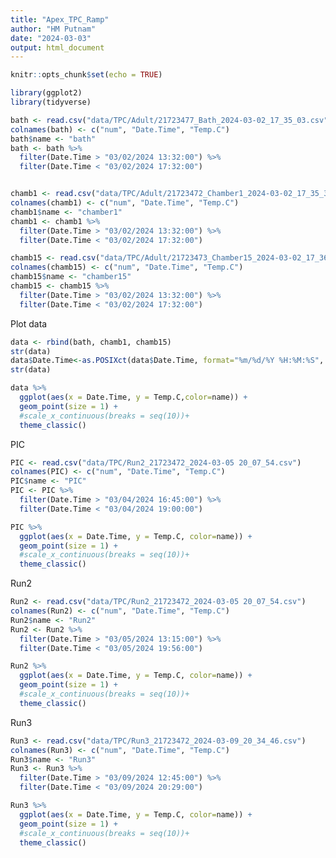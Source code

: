 ```yaml
---
title: "Apex_TPC_Ramp"
author: "HM Putnam"
date: "2024-03-03"
output: html_document
---
```


```r
knitr::opts_chunk$set(echo = TRUE)

library(ggplot2)
library(tidyverse)
```


```r
bath <- read.csv("data/TPC/Adult/21723477_Bath_2024-03-02_17_35_03.csv")
colnames(bath) <- c("num", "Date.Time", "Temp.C")
bath$name <- "bath"
bath <- bath %>%
  filter(Date.Time > "03/02/2024 13:32:00") %>%
  filter(Date.Time < "03/02/2024 17:32:00")


chamb1 <- read.csv("data/TPC/Adult/21723472_Chamber1_2024-03-02_17_35_38.csv")
colnames(chamb1) <- c("num", "Date.Time", "Temp.C")
chamb1$name <- "chamber1"
chamb1 <- chamb1 %>%
  filter(Date.Time > "03/02/2024 13:32:00") %>%
  filter(Date.Time < "03/02/2024 17:32:00")

chamb15 <- read.csv("data/TPC/Adult/21723473_Chamber15_2024-03-02_17_36_12.csv")
colnames(chamb15) <- c("num", "Date.Time", "Temp.C")
chamb15$name <- "chamber15"
chamb15 <- chamb15 %>%
  filter(Date.Time > "03/02/2024 13:32:00") %>%
  filter(Date.Time < "03/02/2024 17:32:00")

```

Plot data
```r
data <- rbind(bath, chamb1, chamb15)
str(data)
data$Date.Time<-as.POSIXct(data$Date.Time, format="%m/%d/%Y %H:%M:%S", tz="Pacific/Tahiti")
str(data)

data %>%
  ggplot(aes(x = Date.Time, y = Temp.C,color=name)) +
  geom_point(size = 1) +
  #scale_x_continuous(breaks = seq(10))+
  theme_classic()

```

PIC
```r
PIC <- read.csv("data/TPC/Run2_21723472_2024-03-05 20_07_54.csv")
colnames(PIC) <- c("num", "Date.Time", "Temp.C")
PIC$name <- "PIC"
PIC <- PIC %>%
  filter(Date.Time > "03/04/2024 16:45:00") %>%
  filter(Date.Time < "03/04/2024 19:00:00")

PIC %>%
  ggplot(aes(x = Date.Time, y = Temp.C, color=name)) +
  geom_point(size = 1) +
  #scale_x_continuous(breaks = seq(10))+
  theme_classic()
```

Run2
```r
Run2 <- read.csv("data/TPC/Run2_21723472_2024-03-05 20_07_54.csv")
colnames(Run2) <- c("num", "Date.Time", "Temp.C")
Run2$name <- "Run2"
Run2 <- Run2 %>%
  filter(Date.Time > "03/05/2024 13:15:00") %>%
  filter(Date.Time < "03/05/2024 19:56:00")

Run2 %>%
  ggplot(aes(x = Date.Time, y = Temp.C, color=name)) +
  geom_point(size = 1) +
  #scale_x_continuous(breaks = seq(10))+
  theme_classic()
```


Run3
```r
Run3 <- read.csv("data/TPC/Run3_21723472_2024-03-09_20_34_46.csv")
colnames(Run3) <- c("num", "Date.Time", "Temp.C")
Run3$name <- "Run3"
Run3 <- Run3 %>%
  filter(Date.Time > "03/09/2024 12:45:00") %>%
  filter(Date.Time < "03/09/2024 20:29:00")

Run3 %>%
  ggplot(aes(x = Date.Time, y = Temp.C, color=name)) +
  geom_point(size = 1) +
  #scale_x_continuous(breaks = seq(10))+
  theme_classic()
```